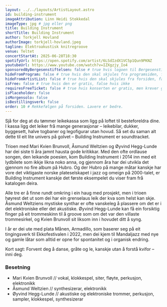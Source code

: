 ```yaml
---
layout: ../../layouts/ArtistLayout.astro
id: building-instrument
imageAttribution: Linn Heidi Stokkedal
imageType: jpg # jpg eller png
title: Building Instrument
shortTitle: Building Instrument
author: Torkjell Hovland
authorImage: torkjell-hovland.jpeg
tagline: Elektroakustisk knitregroove
venue: Teltet
concertStartAt: 2025-06-28T18:30
spotifyUrl: https://open.spotify.com/artist/6LSdIzdX1VC5p1Qun9PKNZ
youtubeUrl: https://www.youtube.com/watch?v=IZXgzjy_Io4
sponsoredByBergesenstiftelsen: false # true hvis logoen til Bergesenstiftelsen skal vises, false hvis ikke
hideFromProgram: false # true hvis den skal skjules fra programsiden, false hvis den skal vises
hideFromArtistList: false # true hvis den skal skjules fra forsiden, false hvis den skal vises
isFree: false # true hvis den er gratis, false hvis ikke
requiresFreeTicket: false # true hvis konserten er gratis, men krever gratisbillett
isPlaceholder: false
isMorgensolo: false
isBestillingsverk: false
order: 10 # Rekkefølgen på forsiden. Lavere er bedre.
---
```


Sjå for deg at du tømmer leikekassa som ligg på loftet til besteforeldra dine. I kassa ligg det leiker frå mange generasjonar – leikebilar, dukker, byggesett, halve togbaner og legofigurar utan hovud. Så set du saman alt dette til eit lite univers på golvet – Building Instrument er soundtracket.

Trioen med Mari Kvien Brunvoll, Åsmund Weltzien og Øyvind Hegg-Lunde har dei siste ti åra jamnt hausta gode kritikkar. Med den ofte ordlause songen, den leikande poesien, kom Building Instrument i 2014 inn med eit lydbilete som ikkje likna noko anna, og gjennom åra har dei utvikla det gjennom no fire album på Hubro. Og der Hubro på mange måtar kanskje har vore det viktigaste norske plateselskapet i jazz og omeign på 2000-talet, er Building Instrument kanskje det første eksempelet du viser fram frå katalogen deira.

Alle tre er å finne rundt omkring i ein haug med prosjekt, men i trioen høyrest det ut som dei har ein grenselaus leik der kva som helst kan skje. Åsmund Weltziens mystiske synthar er ofte vanskeleg å plassere om det er i det elektroniske eller det akustiske. Øyvind Hegg-Lunde kan få ein forsiktig finger på eit trommeskinn til å groove som om det var den villaste trommesirkel, og Kvien Brunvoll sit liksom inn i hovudet ditt å syng.

I år er dei ute med plata Månen, Armadillo, som baserer seg på eit tingingsverk til Ekkofestivalen i 2022, men dei kjem til Mandaljazz med nye og gamle låtar som alltid er opne for spontanitet og i organisk endring.

Kort sagt: Forvent deg å danse, gråte og le, kanskje utan å forstå kvifor – inni deg.

### Besetning

- Mari Kvien Brunvoll // vokal, klokkespel, siter, fløyte, perkusjon, elektronikk
- Åsmund Weltzien // synthesizerar, elektronikk
- Øyvind Hegg-Lunde // akustiske og elektroniske trommer, perkusjon, sampler, klokkespel, synthesizerar
